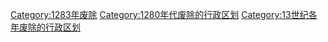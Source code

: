 [[Category:1283年废除|Category:1283年废除]]
[[Category:1280年代废除的行政区划|Category:1280年代废除的行政区划]]
[[Category:13世纪各年废除的行政区划|Category:13世纪各年废除的行政区划]]
